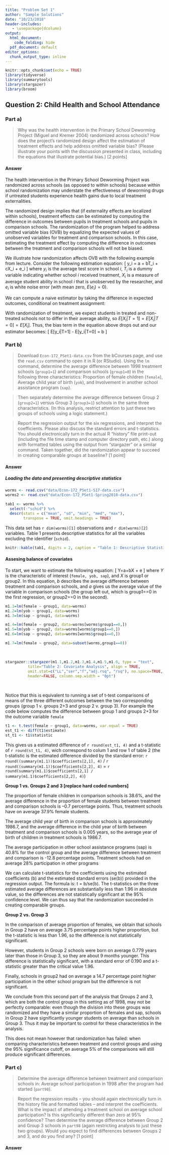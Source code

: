 ```yaml
---
title: "Problem Set 1"
author: "Sample Solutions"
date: "10/23/2018"
header-includes:
   - \usepackage{dcolumn}
output:
  html_document:
    code_folding: hide
  pdf_document: default
editor_options:
  chunk_output_type: inline
---
```


```r
knitr::opts_chunk$set(echo = TRUE)
library(tidyverse)
library(summarytools)
library(stargazer)
library(broom)
```

## Question 2: Child Health and School Attendance

\section*{2. Child Health and School Attendance}


### Part a)  

>Why was the health intervention in the Primary School Deworming Project (Miguel and Kremer 2004) randomized across schools? How does the project’s randomized design affect the estimation of treatment effects and help address omitted variable bias? (Please illustrate your points with the discussion presented in class, including the equations that illustrate potential bias.) [2 points]


#### Answer  

The health intervention in the Primary School Deworming Project was randomized across schools (as opposed to within schools) because within school randomization may understate the effectiveness of deworming drugs if untreated students experience health gains due to local treatment externalities.  

The randomized design implies that (if externality effects are localized within schools), treatment effects can be estimated by computing the difference in outcomes between pupils in treatment schools and pupils in comparison schools. The randomization of the program helped to address omitted variable bias (OVB) by equalizing the expected values of unobserved variables for treatment and comparison schools. In this case, estimating the treatment effect by computing the difference in outcomes between the treatment and comparison schools will not be biased.

We illustrate how randomization affects OVB with the following example from lecture.  Consider the following estimation equation:
\[
y_i = a + bT_i + cX_i + e_i
\]
where $y_i$ is the average test score in school $i$, $T_i$ is a dummy variable indicating whether school $i$ received treatment, $X_i$ is a measure of average student ability in school $i$ that is unobserved by the researcher, and $e_i$ is white noise error (with mean zero, $E(e_i)=0$).

We can compute a naive estimator by taking the difference in expected outcomes, conditional on treatment assignment:

\begin{align*}
E[y_i|T=1] - E[y_i|T=0] =& E[a + bT_i + cX_i + e_i|T=1] - E[a + bT_i + cX_i + e_i|T=0] \\
=&E[a|T=1] + E[bT_i|T=1] + E[cX_i|T=1] + E[e_i|T=1] \\
&- (E[a|T=0] + E[bT_i|T=0] + E[cX_i|T=0] + E[e_i|T=0]) \\
=& a + b + cE[X_i|T=1] + 0 - a + 0 - cE[X_i|T=0] - 0 &\\
=& b + c\{E[X_i|T=1]  - E[X_i|T=0]\}
\end{align*}

With randomization of treatment, we expect students in treated and non-treated schools not to differ in their average ability, so $E[X_i|T=1] = E[X_i|T=0] = E[X_i]$. Thus, the bias term in the equation above drops out and our estimator becomes:
\[
E[y_i|T=1] - E[y_i|T=0] = b
\]


### Part b)  

> Download `Econ-172_PSet1-data.csv` from the bCourses page, and use the `read.csv` command to open it in R (or RStudio). Using the `lm` command, determine the average difference between 1998 treatment schools (`group1=1`) and comparison schools (`group1=0`) in the following three characteristics: Proportion of female children (`female`), Average child year of birth (`yob`), and Involvement in another school assistance program (`sap`).

>Then separately determine the average difference between Group 2 (`group2=1`) versus Group 3 (`group3=1`) schools in the same three characteristics. (In this analysis, restrict attention to just these two groups of schools using a logic statement.) 

>Report the regression output for the six regressions, and interpret the coefficients. Please also discuss the standard errors and t-statistics. You should electronically turn in the actual R "history" file print-out (including the file time stamp and computer directory path, etc.) along with formatted tables using the output from “stargazer” or a similar command. Taken together, did the randomization appear to succeed in creating comparable groups at baseline? [1 point]


#### Answer

##### Loading the data and presenting descriptive statistics

```r
worms <- read.csv("data/Econ-172_PSet1-S17-data.csv")
worms2 <- read.csv("data/Econ-172_PSet1-Spring2018-data.csv")

tab1 <- worms %>% 
  select(-"schid") %>% 
  descr(stats = c("mean", "sd", "min", "med", "max"), 
        transpose = TRUE, omit.headings = TRUE)
```  

This data set has `r dim(worms)[1]` observations and `r dim(worms)[2]` variables. Table 1 presents descriptive statistics for all the variables excluding the identifier (`schid`).

```r
knitr::kable(tab1, digits = 2, caption = "Table 1: Descriptive Statistics")
```  

#### Assesing balance of covariates  


To start, we want to estimate the following equation:
\[
Y=a+bX + e
\]
where $Y$ is the characteristic of interest (`female, yob, sap`), and $X$ is group1 or group2. In this equation, $b$ describes the average difference between treatment and comparison schools, and $a$ gives us the average value of the variable in comparison schools (the group left out, which is group1==0 in the first regression, or group2==0 in the second). 



```r
m1.1=lm(female ~ group1, data=worms)
m1.2=lm(yob ~ group1, data=worms)
m1.3=lm(sap ~ group1, data=worms)

m1.4=lm(female ~ group2, data=worms[worms$group1==0,])
m1.5=lm(yob ~ group2, data=worms[worms$group1==0,])
m1.6=lm(sap ~ group2, data=worms[worms$group1==0,])

m1.7=lm(female ~ group2, data=subset(worms,group1==0))
```


\
<div align="center">
```r
stargazer::stargazer(m1.1,m1.2,m1.3,m1.4,m1.5,m1.6, type = "text",
          title="Table 2: Covariate Analysis", align = TRUE,
          omit.stat=c("LL","ser","f","adj.rsq", "rsq"), no.space=TRUE,
          header=FALSE, column.sep.width = "0pt")
```  
</div>
\

Notice that this is equivalent to running a set of t-test comparisons of means of the three different outcomes between the two corresponding groups (group 1 v. groups 2+3 and group 2 v. group 3). For example the code below computes the difference between group 1 and groups 2+3 for the outcome variable `female`

```r
t1 <- t.test(female ~ group1, data=worms, var.equal = TRUE)
est_t1 <- diff(t1$estimate)
st_t1 <- t1$statistic 
```

This gives us a estimated difference of `r round(est_t1, 4)` and a t-statistic of `r round(st_t1, 4)`, wich correspond to colum 1 and row 1 of table 2 (the t-statistic is the estimated difference divided by the standard error: `r round((summary(m1.1))$coefficients[2,1], 4)` / `r round((summary(m1.1))$coefficients[2,2], 4)` = `r round(summary(m1.1)$coefficients[2,1] / summary(m1.1)$coefficients[2,2], 4)`)


**Group 1 vs. Groups 2 and 3 [replace hard coded numbers]**

The proportion of female children in comparison schools is 38.6%, and the average difference in the proportion of female students between treatment and comparison schools is –0.7 percentage points. Thus, treatment schools have on average 37.9% female students.  

The average child year of birth in comparison schools is approximately 1986.7, and the average difference in the child year of birth between treatment and comparison schools is 0.005 years, so the average year of birth of children in treatment schools is 1986.7.  

The average participation in other school assistance programs (sap) is 40.8% for the control group and the average difference between treatment and comparison is -12.8 percentage points. Treatment schools had on average 28% participation in other programs

We can calculate t-statistics for the coefficients using the estimated coefficients (b) and the estimated standard errors (se(b)) provided in the regression output.  The formula is: t = b/se(b). The t-statistics on the three estimated average differences are substantially less than 1.96 in absolute value, so the differences are not statistically significant at the 95% confidence level. We can thus say that the randomization succeeded in creating comparable groups.

**Group 2 vs. Group 3**

In the comparison of average proportion of females, we obtain that schools in Group 2 have on average 3.75 percentage points higher proportion, but the t-statistic is less than 1.96, so the difference is not statistically significant.

However, students in Group 2 schools were born on average 0.779 years later than those in Group 3, so they are about 9 months younger. This difference is statistically significant, with a standard error of 0.190 and a t-statistic greater than the critical value 1.96. 

Finally, schools in group2 had on average a 14.7 percentage point higher participation in the other school program but the difference is not significant. 

We conclude from this second part of the analysis that Groups 2 and 3, which are both the control group in this setting as of 1998, may not be perfectly comparable: even though the division into these groups was randomized and they have a similar proportion of females and sap, schools in Group 2 have significantly younger students on average than schools in Group 3. Thus it may be important to control for these characteristics in the analysis. 

This does not mean however that randomization has failed: when comparing characteristics between treatment and control groups and using the 95% significance cutoff, on average 5% of the comparisons will still produce significant differences. 


### Part c)  
>Determine the average difference between treatment and comparison schools in: Average school participation in 1998 after the program had started (`part98`).

>Report the regression results – you should again electronically turn in the history file and formatted tables – and interpret the coefficients. What is the impact of attending a treatment school on average school participation? Is this significantly different than zero at 95% confidence? Then determine the average difference between Group 2 and Group 3 schools in `part98` (again restricting analysis to just these two groups). Would you expect to find differences between Groups 2 and 3, and do you find any? [1 point]

#### Answer 
